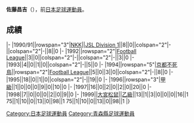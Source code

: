 {{Infobox football biography
|name=佐藤昌吉
|image=
|fullname=佐藤昌吉
|birth_date={{Birth date and age|1971|4|9}}
|cityofbirth=[[青森縣|青森縣]]
|countryofbirth=[[日本|日本]]
|position=[[中场|中场]]
|currentclub=
|years=1990-1991<br/>1992-1993<br/>1994-1998<br/>1999
|clubs=[[NKK_SC|NKK]]<br/>[[NKK_SC|NKK]]<br/>[[京都不死鳥|京都不死鳥]]<br/>[[大宮松鼠|大宮松鼠]]
|caps(goals)=
|nationalyears=
|nationalteam=
|nationalcaps(goals)=
}}
'''佐藤昌吉'''（{{Bd|1971年|4月9日||}}），前[[日本|日本]][[足球|足球]][[運動員|運動員]]。

==成績==
{{Football player club statistics 1|YYN}}
{{Football player club statistics 2|JPN|YYN}}
|-
|1990/91||rowspan="3"|[[NKK_SC|NKK]]||[[Japan_Soccer_League|JSL Division 1]]||8||0||colspan="2"|-||colspan="2"|-||8||0
|-
|1992||rowspan="2"|[[Japan_Football_League|Football League]]||3||0||colspan="2"|-||colspan="2"|-||3||0
|-
|1993||4||0||1||0||colspan="2"|-||5||0
|-
|1994||rowspan="5"|[[京都不死鳥|京都不死鳥]]||rowspan="2"|[[Japan_Football_League|Football League]]||5||0||3||0||colspan="2"|-||8||0
|-
|1995||18||0||1||0||colspan="2"|-||19||0
|-
|1996||rowspan="3"|[[日本職業足球甲級聯賽|甲級]]||1||0||0||0||9||0||10||0
|-
|1997||16||0||2||0||2||0||20||0
|-
|1998||7||0||0||0||2||0||9||0
|-
|1999||[[大宮松鼠|大宮松鼠]]||[[日本職業足球乙級聯賽|乙級]]||13||1||3||0||0||0||16||1
{{Football player club statistics 3|1|JPN}}75||1||10||0||13||0||98||1
{{Football player club statistics 5}}75||1||10||0||13||0||98||1
|}

{{Japan-sport-bio-stub}}
{{Soccer-player-stub}}
[[Category:日本足球運動員|Category:日本足球運動員]]
[[Category:青森縣足球運動員|Category:青森縣足球運動員]]